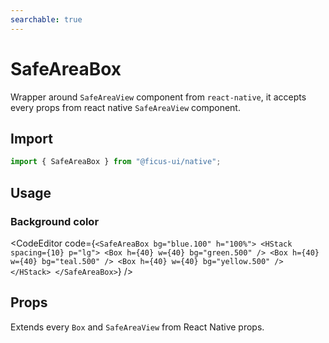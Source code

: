```yaml
---
searchable: true
---
```



# SafeAreaBox

Wrapper around `SafeAreaView` component from `react-native`, it accepts every props from react native `SafeAreaView` component.

## Import

```js
import { SafeAreaBox } from "@ficus-ui/native";
```

## Usage

### Background color

<CodeEditor code={`<SafeAreaBox bg="blue.100" h="100%">
  <HStack spacing={10} p="lg">
    <Box h={40} w={40} bg="green.500" />
    <Box h={40} w={40} bg="teal.500" />
    <Box h={40} w={40} bg="yellow.500" />
  </HStack>
</SafeAreaBox>`} />

## Props

Extends every `Box` and `SafeAreaView` from React Native props.
